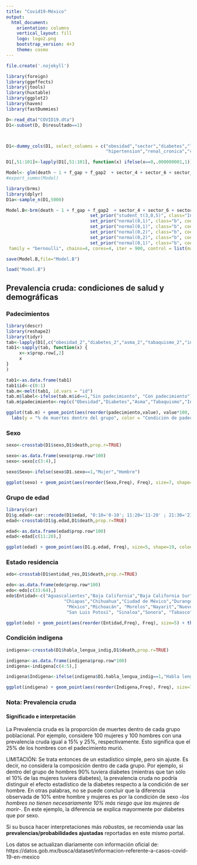 ```yaml
---
title: "Covid19-México"
output: 
  html_document:
    orientation: columns
    vertical_layout: fill
    logo: logo2.png
    bootstrap_version: 4+3
    theme: cosmo
---
```


```r
file.create('.nojekyll')
```


```r
library(foreign)
library(ggeffects)
library(jtools)
library(huxtable)
library(ggplot2)
library(haven)
library(fastDummies)

D<-read_dta("COVID19.dta")
D1<-subset(D, D$resultado==1)



D1<-dummy_cols(D1, select_columns = c("obesidad","sector","diabetes","lastWeek","embarazo","intubado","asma", "tabaquismo", "inmusupr",
                                      "hipertension","renal_cronica","cardiovascular","habla_lengua_indig", "sexo"))

D1[,51:101]<-lapply(D1[,51:101], function(x) ifelse(x==0,.000000001,1))

```

```r
Model<- glm(death ~ 1 + f_gap + f_gap2  + sector_4 + sector_6 + sector_8 + sector_9 + sector_12 + sector_11  + edad + edad2 + habla_lengua_indig_2 + obesidad_2 + cardiovascular_2 + renal_cronica_2 + tabaquismo_2 + hipertension_2 + inmusupr_2 + asma_2 + diabetes_2 + embarazo_2 + sexo_1 + lastWeek_1 + lastWeek_2 + lastWeek_3, data = D1, family = "binomial", trace = TRUE, epsilon = 1e-10)
#export_summs(Model)
```

```r
library(brms)
library(dplyr)
D1a<-sample_n(D1,5000)

Model.B<-brm(death ~ 1 + f_gap + f_gap2  + sector_4 + sector_6 + sector_8 + sector_9 + sector_12 + sector_11  + edad + edad2 + habla_lengua_indig_2 + obesidad_2 + cardiovascular_2 + renal_cronica_2 + tabaquismo_2 + hipertension_2 + inmusupr_2 + asma_2 + diabetes_2 + embarazo_2 + sexo_1 + lastWeek_1 + lastWeek_2 + lastWeek_3, data = D1, prior = c(set_prior("normal(0,10)", class="b"),
                                set_prior("student_t(3,0,5)", class="Intercept"),
                                set_prior("normal(0,1)", class="b", coef="sector_4"),
                                set_prior("normal(0,1)", class="b", coef="sector_6"),
                                set_prior("normal(0,2)", class="b", coef="sector_11"),
                                set_prior("normal(0,2)", class="b", coef="sector_8"),
                                set_prior("normal(0,1)", class="b", coef="sector_9")),
 family = "bernoulli", chains=4, cores=4, iter = 900, control = list(max_treedepth = 12))

save(Model.B,file="Model.B")
```

```r
load("Model.B")
```

## Prevalencia cruda: condiciones de salud y demográficas {.tabset} 

### Padecimientos

```r
library(descr)
library(reshape2)
library(tidyr)
tab<-lapply(D1[,c("obesidad_2","diabetes_2","asma_2","tabaquismo_2","inmusupr_2","hipertension_2","renal_cronica_2","cardiovascular_2")], function(x) crosstab(x, D1$death, prop.r=TRUE))
tab1<-sapply(tab, function(x) {
     x<-x$prop.row[,2]
     x
}
)

tab1<-as.data.frame(tab1)
tab1$id<-c(0:1)
tab.m<-melt(tab1, id.vars = "id")
tab.m$label<-ifelse(tab.m$id==1,"Sin padecimiento", "Con padecimiento")
tab.m$padecimiento<-rep(c("Obesidad","Diabetes","Asma","Tabaquismo","Inmunosupresores","Hipertensión","Renal Crónica","Cardiovascular"), each=2)
```

```r
ggplot(tab.m) + geom_point(aes(reorder(padecimiento,value), value*100, color=label), size=5) + 
  labs(y = "% de muertes dentro del grupo", color = "Condición de padecimiento") + theme_classic() + theme(axis.text.x = element_text(angle = 90, hjust = 1), axis.title.x=element_blank(), legend.position="bottom") + scale_color_hue(l=40, c=35)
```

### Sexo

```r
sexo<-crosstab(D1$sexo,D1$death,prop.r=TRUE)
```

```r
sexo<-as.data.frame(sexo$prop.row*100)
sexo<-sexo[c(3:4),]

sexo$Sexo<-ifelse(sexo$D1.sexo==1,"Mujer","Hombre")
```

```r
ggplot(sexo) + geom_point(aes(reorder(Sexo,Freq), Freq), size=7, shape=18, colour="#405d27") + theme_classic() + labs(y="% de muertes dentro del grupo", x="Sexo") + ylim(c(5,20))
```


### Grupo de edad

```r
library(car)
D1$g.edad<-car::recode(D1$edad, "0:10='0-10'; 11:20='11-20' ; 21:30='21-30'; 31:40='31-40'; 41:50='41-50' ; 51:60='51-60' ; 61:70='61-70' ; 71:80='71-80' ; 81:90='81-90' ; else='90+'")
edad<-crosstab(D1$g.edad,D1$death,prop.r=TRUE)
```

```r
edad<-as.data.frame(edad$prop.row*100)
edad<-edad[c(11:20),]
```

```r
ggplot(edad) + geom_point(aes(D1.g.edad, Freq), size=5, shape=19, colour="#D95174") + theme_classic() + labs(y="% de muertes dentro del grupo", x="Entidad")
```

### Estado residencia

```r
edo<-crosstab(D1$entidad_res,D1$death,prop.r=TRUE)
```

```r
edo<-as.data.frame(edo$prop.row*100)
edo<-edo[c(33:64),]
edo$Entidad<-c("Aguascalientes","Baja California","Baja California Sur","Campeche","Coahuila","Colima",
                      "Chiapas","Chihuahua","Ciudad de México","Durango","Guanajuato","Guerrero","Hidalgo","Jalisco",
                       "México","Michoacán", "Morelos","Nayarit","Nuevo León", "Oaxaca","Puebla","Querétaro","Quintana Roo",
                       "San Luis Potosí", "Sinaloa","Sonora", "Tabasco", "Tamaulipas","Tlaxcala","Veracruz","Yucatán", "Zacatecas")
```

```r
ggplot(edo) + geom_point(aes(reorder(Entidad,Freq), Freq), size=5) + theme_classic() + labs(y="% de muertes dentro del grupo", x="Entidad") +  theme(axis.text.x = element_text(angle = 90, hjust = 1), legend.position="bottom")
```

### Condición indígena

```r
indigena<-crosstab(D1$habla_lengua_indig,D1$death,prop.r=TRUE)
```

```r
indigena<-as.data.frame(indigena$prop.row*100)
indigena<-indigena[c(4:5),]

indigena$Indigena<-ifelse(indigena$D1.habla_lengua_indig==1,"Habla lengua indígena","No habla lengua indígena")
```

```r
ggplot(indigena) + geom_point(aes(reorder(Indigena,Freq), Freq), size=7, shape=17, colour="#A52A2A") + theme_classic() + labs(y="% de muertes dentro del grupo", x="Lengua indígena") + ylim(c(8,20))
```

### Nota: Prevalencia cruda

#### Significado e interpretación

La Prevalencia cruda es la proporción de muertes dentro de cada grupo poblacional. Por ejemplo, considere 100 mujeres y 100 hombres con una prevalencia cruda igual a 15% y 25%, respectivamente. Esto significa que el 25% de los hombres con el padecimiento murió. 

LIMITACIÓN: Se trata entonces de un estadístico simple, pero sin ajuste. Es decir, no considera la composición dentro de cada grupo. Por ejemplo, si dentro del grupo de hombres 90% tuviera diabetes (mientras que tan sólo el 10% de las mujeres tuviera diabetes), la prevalencia cruda no podría distinguir el efecto estadístico de la diabetes respecto a la condición de ser hombre. En otras palabras, no se puede concluir que la diferencia observada de 10% entre hombre y mujeres es por la condición de sexo *-los hombres no tienen necesariamente 10% más riesgo que las mujeres de morir-*. En este ejemplo, la diferencia se explica mayormente por diabetes que por sexo. 

Si su busca hacer interpretaciones más *robustas*, se recomienda usar las **prevalencias/probabilidades ajustadas** reportadas en este mismo portal. 

Los datos se actualizan diariamente con información oficial de: https://datos.gob.mx/busca/dataset/informacion-referente-a-casos-covid-19-en-mexico





